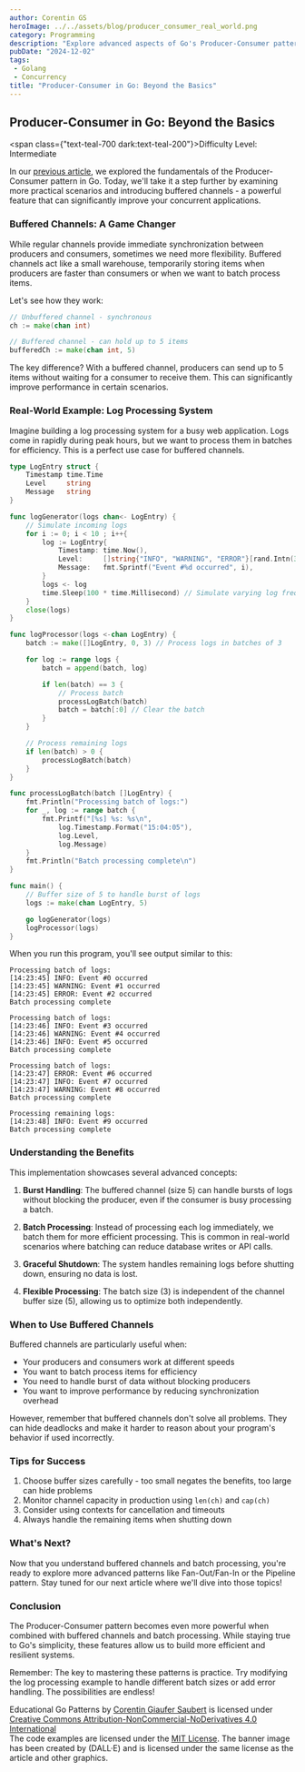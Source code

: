 ```yaml
---
author: Corentin GS
heroImage: ../../assets/blog/producer_consumer_real_world.png
category: Programming
description: "Explore advanced aspects of Go's Producer-Consumer pattern with buffered channels and real-world examples. A beginner-friendly deep dive into practical applications."
pubDate: "2024-12-02"
tags:
 - Golang
 - Concurrency
title: "Producer-Consumer in Go: Beyond the Basics"
---
```



## Producer-Consumer in Go: Beyond the Basics

<span class={"text-teal-700 dark:text-teal-200"}>Difficulty Level: Intermediate</span>


In our [previous article](/blog/go-pattern-producer-consumer), we explored the fundamentals of the Producer-Consumer pattern in Go. Today, we'll take it a step further by examining more practical scenarios and introducing buffered channels - a powerful feature that can significantly improve your concurrent applications.

### Buffered Channels: A Game Changer

While regular channels provide immediate synchronization between producers and consumers, sometimes we need more flexibility. Buffered channels act like a small warehouse, temporarily storing items when producers are faster than consumers or when we want to batch process items.

Let's see how they work:

```go
// Unbuffered channel - synchronous
ch := make(chan int)

// Buffered channel - can hold up to 5 items
bufferedCh := make(chan int, 5)
```

The key difference? With a buffered channel, producers can send up to 5 items without waiting for a consumer to receive them. This can significantly improve performance in certain scenarios.

### Real-World Example: Log Processing System

Imagine building a log processing system for a busy web application. Logs come in rapidly during peak hours, but we want to process them in batches for efficiency. This is a perfect use case for buffered channels.

```go
type LogEntry struct {
    Timestamp time.Time
    Level     string
    Message   string
}

func logGenerator(logs chan<- LogEntry) {
    // Simulate incoming logs
    for i := 0; i < 10 ; i++{
        log := LogEntry{
            Timestamp: time.Now(),
            Level:     []string{"INFO", "WARNING", "ERROR"}[rand.Intn(3)],
            Message:   fmt.Sprintf("Event #%d occurred", i),
        }
        logs <- log
        time.Sleep(100 * time.Millisecond) // Simulate varying log frequencies
    }
    close(logs)
}

func logProcessor(logs <-chan LogEntry) {
    batch := make([]LogEntry, 0, 3) // Process logs in batches of 3

    for log := range logs {
        batch = append(batch, log)

        if len(batch) == 3 {
            // Process batch
            processLogBatch(batch)
            batch = batch[:0] // Clear the batch
        }
    }

    // Process remaining logs
    if len(batch) > 0 {
        processLogBatch(batch)
    }
}

func processLogBatch(batch []LogEntry) {
    fmt.Println("Processing batch of logs:")
    for _, log := range batch {
        fmt.Printf("[%s] %s: %s\n",
            log.Timestamp.Format("15:04:05"),
            log.Level,
            log.Message)
    }
    fmt.Println("Batch processing complete\n")
}

func main() {
    // Buffer size of 5 to handle burst of logs
    logs := make(chan LogEntry, 5)

    go logGenerator(logs)
    logProcessor(logs)
}
```

When you run this program, you'll see output similar to this:

```
Processing batch of logs:
[14:23:45] INFO: Event #0 occurred
[14:23:45] WARNING: Event #1 occurred
[14:23:45] ERROR: Event #2 occurred
Batch processing complete

Processing batch of logs:
[14:23:46] INFO: Event #3 occurred
[14:23:46] WARNING: Event #4 occurred
[14:23:46] INFO: Event #5 occurred
Batch processing complete

Processing batch of logs:
[14:23:47] ERROR: Event #6 occurred
[14:23:47] INFO: Event #7 occurred
[14:23:47] WARNING: Event #8 occurred
Batch processing complete

Processing remaining logs:
[14:23:48] INFO: Event #9 occurred
Batch processing complete
```

### Understanding the Benefits

This implementation showcases several advanced concepts:

1. **Burst Handling**: The buffered channel (size 5) can handle bursts of logs without blocking the producer, even if the consumer is busy processing a batch.

2. **Batch Processing**: Instead of processing each log immediately, we batch them for more efficient processing. This is common in real-world scenarios where batching can reduce database writes or API calls.

3. **Graceful Shutdown**: The system handles remaining logs before shutting down, ensuring no data is lost.

4. **Flexible Processing**: The batch size (3) is independent of the channel buffer size (5), allowing us to optimize both independently.

### When to Use Buffered Channels

Buffered channels are particularly useful when:

- Your producers and consumers work at different speeds
- You want to batch process items for efficiency
- You need to handle burst of data without blocking producers
- You want to improve performance by reducing synchronization overhead

However, remember that buffered channels don't solve all problems. They can hide deadlocks and make it harder to reason about your program's behavior if used incorrectly.

### Tips for Success

1. Choose buffer sizes carefully - too small negates the benefits, too large can hide problems
2. Monitor channel capacity in production using `len(ch)` and `cap(ch)`
3. Consider using contexts for cancellation and timeouts
4. Always handle the remaining items when shutting down

### What's Next?

Now that you understand buffered channels and batch processing, you're ready to explore more advanced patterns like Fan-Out/Fan-In or the Pipeline pattern. Stay tuned for our next article where we'll dive into those topics!

### Conclusion

The Producer-Consumer pattern becomes even more powerful when combined with buffered channels and batch processing. While staying true to Go's simplicity, these features allow us to build more efficient and resilient systems.

Remember: The key to mastering these patterns is practice. Try modifying the log processing example to handle different batch sizes or add error handling. The possibilities are endless!

 <div class={"text-sm text-zinc-800 dark:text-zinc-200"}>
	 <span property="dct:title">Educational Go Patterns </span> by <a rel="cc:attributionURL dct:creator" property="cc:attributionName" href="https://corentings.dev">Corentin Giaufer Saubert</a>
	 is licensed under <a href="https://creativecommons.org/licenses/by-nc-nd/4.0/?ref=chooser-v1" target="_blank" rel="license noopener noreferrer">Creative Commons Attribution-NonCommercial-NoDerivatives 4.0 International </a><br/>
	 The code examples are licensed under the <a href="https://opensource.org/licenses/MIT" target="_blank" rel="license noopener noreferrer">MIT License</a>.
	 The banner image has been created by (DALL·E) and is licensed under the same license as the article and other graphics.
 </div>